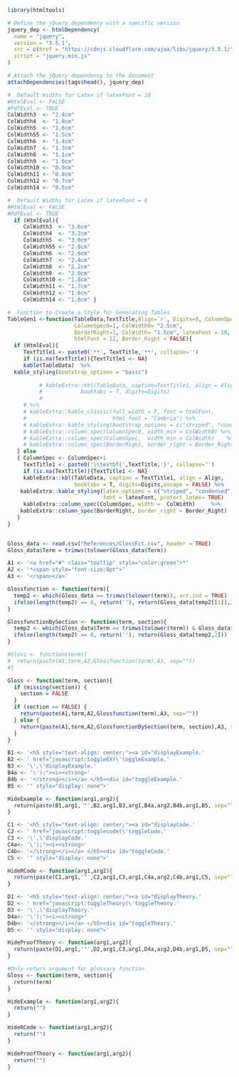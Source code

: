 

```r
library(htmltools)

# Define the jQuery dependency with a specific version
jquery_dep <- htmlDependency(
  name = "jquery",
  version = "3.5.1",
  src = c(href = "https://cdnjs.cloudflare.com/ajax/libs/jquery/3.5.1/"),
  script = "jquery.min.js"
)

# Attach the jQuery dependency to the document
attachDependencies(tags$head(), jquery_dep)
```




```r
#  Default Widths for Latex if latexFont = 10
#HtmlEval <- FALSE
#PdfEval <- TRUE
ColWidth3  <- "2.4cm"
ColWidth4  <- "1.8cm"
ColWidth5  <- "1.6cm"
ColWidth55 <- "1.5cm"
ColWidth6  <- "1.4cm"
ColWidth7  <- "1.3cm"
ColWidth8  <- "1.1cm"
ColWidth9  <- "1.0cm"
ColWidth10 <- "0.9cm"
ColWidth11 <- "0.8cm"
ColWidth12 <- "0.7cm"
ColWidth14 <- "0.5cm"

#  Default Widths for Latex if latexFont = 8
#HtmlEval <- FALSE
#PdfEval <- TRUE
  if (HtmlEval){
     ColWidth3  <- "3.6cm"    
     ColWidth4  <- "3.2cm"
     ColWidth5  <- "3.0cm"
     ColWidth55 <- "2.8cm"
     ColWidth6  <- "2.6cm"
     ColWidth7  <- "2.4cm"
     ColWidth8  <- "2.2cm"
     ColWidth9  <- "2.0cm"
     ColWidth10 <- "1.8cm"
     ColWidth11 <- "1.7cm"   
     ColWidth12 <- "1.6cm"          
     ColWidth14 <- "1.0cm" }

#  Function to Create a Style for Generating Tables
TableGen1 <-function(TableData,TextTitle,Align=`r`, Digits=0, ColumnSpec=1,
                     ColumnSpec0=1, ColWidth0= "2.5cm", 
                     BorderRight=1, ColWidth= "1.5cm", latexFont = 10,
                     htmlFont = 12, Border_Right = FALSE){
  if (HtmlEval){
     TextTitle1 <- paste0('**', TextTitle,'**', collapse='')
     if (is.na(TextTitle)){TextTitle1 <- NA}
     kable(TableData)  %>%
  kable_styling(bootstrap_options = "basic")
     
          # kableExtra::kbl(TableData, caption=TextTitle1, align = Align,
          #            booktabs = T, digits=Digits) 
          # 
     # %>%
     # kableExtra::kable_classic(full_width = F, font = htmlFont, 
     #                           html_font = "Cambria") %>%
     # kableExtra::kable_styling(bootstrap_options = c("striped", "condensed"))  %>%
     # kableExtra::column_spec(ColumnSpec0, width_min = ColWidth0) %>%
     # kableExtra::column_spec(ColumnSpec,  width_min = ColWidth)    %>%
     # kableExtra::column_spec(BorderRight, border_right = Border_Right)
   } else  
   { ColumnSpec <- ColumnSpec+1
     TextTitle1 <- paste0('\\textbf{',TextTitle,'}', collapse='')
     if (is.na(TextTitle)){TextTitle1 <- NA}
     kableExtra::kbl(TableData, caption = TextTitle1, align = Align,
                     booktabs = T, digits=Digits,escape = FALSE) %>%
    kableExtra::kable_styling(latex_options = c("striped", "condensed") ,
                              font = latexFont, protect_latex= TRUE)   %>%
     kableExtra::column_spec(ColumnSpec, width =  ColWidth)     %>%
    kableExtra::column_spec(BorderRight, border_right = Border_Right)
   }  
}
  
```



```r
Gloss_data <- read.csv("References/GlossFct.csv", header = TRUE)
Gloss_data$Term = trimws(tolower(Gloss_data$Term))

A1 <- '<a href="#" class="tooltip" style="color:green">*'
A2 <- '*<span style="font-size:8pt">'
A3 <- '</span></a>'

Glossfunction <- function(term){
  temp2 <- which(Gloss_data == trimws(tolower(term)), arr.ind = TRUE)
  ifelse(length(temp2) == 0, return(''), return(Gloss_data[temp2[[1]],2]))
}

GlossfunctionBySection <- function(term, section){
  temp2 <- which(Gloss_data$Term == trimws(tolower(term)) & Gloss_data$Section == section)
  ifelse(length(temp2) == 0, return(''), return(Gloss_data[temp2,2]))
}

#Gloss <- function(term){
#  return(paste(A1,term,A2,Glossfunction(term),A3, sep=""))
#}

Gloss <- function(term, section){
  if (missing(section)) {
    section = FALSE
  }
  if (section == FALSE) {
    return(paste(A1,term,A2,Glossfunction(term),A3, sep=""))
  } else {
    return(paste(A1,term,A2,GlossfunctionBySection(term, section),A3, sep=""))
  }
}

```




```r
B1 <- '<h5 style="text-align: center;"><a id="displayExample.'
B2 <- ' href="javascript:toggleEX(\'toggleExample.'
B3 <- '\',\'displayExample.'
B4a <- '\');"><i><strong>'
B4b <- '</strong></i></a> </h5><div id="toggleExample.'
B5 <- '" style="display: none">'

HideExample <- function(arg1,arg2){
  return(paste(B1,arg1,'"',B2,arg1,B3,arg1,B4a,arg2,B4b,arg1,B5, sep=""))
} 

C1 <- '<h5 style="text-align: center;"><a id="displayCode.'
C2 <- ' href="javascript:togglecode(\'toggleCode.'
C3 <- '\',\'displayCode.'
C4a<- '\');"><i><strong>'
C4b<- '</strong></i></a> </h5><div id="toggleCode.'
C5 <- '" style="display: none">'

HideRCode <- function(arg1,arg2){
  return(paste(C1,arg1,'"',C2,arg1,C3,arg1,C4a,arg2,C4b,arg1,C5, sep=""))
}

D1 <- '<h5 style="text-align: center;"><a id="displayTheory.'
D2 <- ' href="javascript:toggleTheory(\'toggleTheory.'
D3 <- '\',\'displayTheory.'
D4a<- '\');"><i><strong>'
D4b<- '</strong></i></a> </h5><div id="toggleTheory.'
D5 <- '" style="display: none">'

HideProofTheory <- function(arg1,arg2){
  return(paste(D1,arg1,'"',D2,arg1,C3,arg1,D4a,arg2,D4b,arg1,D5, sep=""))
}

```


```r
#Only return argument for glossary function
Gloss <- function(term, section){
  return(term)
}

HideExample <- function(arg1,arg2){
  return("")
}

HideRCode <- function(arg1,arg2){
  return("")
}

HideProofTheory <- function(arg1,arg2){
  return("")
}

```


